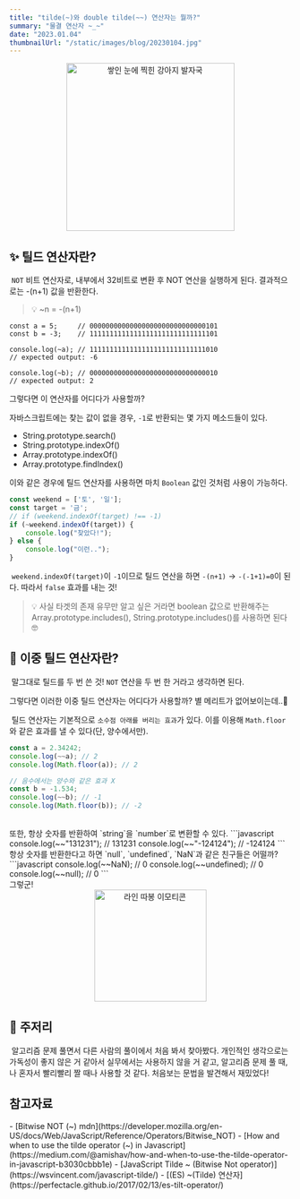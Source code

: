 ```yaml
---
title: "tilde(~)와 double tilde(~~) 연산자는 뭘까?"
summary: "물결 연산자 ~_~"
date: "2023.01.04"
thumbnailUrl: "/static/images/blog/20230104.jpg"
---
```


<div align="center">
	<img src="/static/images/blog/20230104.jpg" width="300px" alt="쌓인 눈에 찍힌 강아지 발자국" />
</div>

## ✨ 틸드 연산자란?
&nbsp;`NOT` 비트 연산자로, 내부에서 32비트로 변환 후 NOT 연산을 실행하게 된다. 결과적으로는 -(n+1) 값을 반환한다.
> 💡 ~n = -(n+1)
```javascript:mdn예제
const a = 5;     // 00000000000000000000000000000101
const b = -3;    // 11111111111111111111111111111101

console.log(~a); // 11111111111111111111111111111010
// expected output: -6

console.log(~b); // 00000000000000000000000000000010
// expected output: 2
```

그렇다면 이 연산자를 어디다가 사용할까?

자바스크립트에는 찾는 값이 없을 경우, `-1`로 반환되는 몇 가지 메소드들이 있다.

- String.prototype.search()
- String.prototype.indexOf()
- Array.prototype.indexOf()
- Array.prototype.findIndex()

이와 같은 경우에 틸드 연산자를 사용하면 마치 `Boolean` 값인 것처럼 사용이 가능하다.

```javascript
const weekend = ['토', '일'];
const target = '금';
// if (weekend.indexOf(target) !== -1)
if (~weekend.indexOf(target)) {
    console.log("찾았다!");
} else {
    console.log("이런..");
}
```
&nbsp;`weekend.indexOf(target)`이 `-1`이므로 틸드 연산을 하면 `-(n+1)` → `-(-1+1)=0`이 된다. 따라서 `false` 효과를 내는 것!

> 💡 사실 타겟의 존재 유무만 알고 싶은 거라면 boolean 값으로 반환해주는 Array.prototype.includes(), String.prototype.includes()를 사용하면 된다🤓

## 🌊 이중 틸드 연산자란?
&nbsp;말그대로 틸드를 두 번 쓴 것! `NOT` 연산을 두 번 한 거라고 생각하면 된다.

그렇다면 이러한 이중 틸드 연산자는 어디다가 사용할까? 별 메리트가 없어보이는데..🤔

&nbsp;틸드 연산자는 기본적으로 `소수점 아래를 버리는 효과`가 있다. 이를 이용해 `Math.floor`와 같은 효과를 낼 수 있다(단, 양수에서만).

```javascript
const a = 2.34242;
console.log(~~a); // 2
console.log(Math.floor(a)); // 2

// 음수에서는 양수와 같은 효과 X
const b = -1.534;
console.log(~~b); // -1
console.log(Math.floor(b)); // -2
```
<br/>
또한, 항상 숫자를 반환하여 `string`을 `number`로 변환할 수 있다.
```javascript
console.log(~~"131231"); // 131231
console.log(~~"-124124"); // -124124
```
<br/>
항상 숫자를 반환한다고 하면 `null`, `undefined`, `NaN`과 같은 친구들은 어떨까?
```javascript
console.log(~~NaN); // 0
console.log(~~undefined); // 0
console.log(~~null); // 0
```

<br/>
그렇군!

<div align="center">
	<img src="/static/images/blog/good.jpeg" width="200px" alt="라인 따봉 이모티콘" />
</div>



## 🫧 주저리
&nbsp;알고리즘 문제 풀면서 다른 사람의 풀이에서 처음 봐서 찾아봤다. 개인적인 생각으로는 가독성이 좋지 않은 거 같아서 실무에서는 사용하지 않을 거 같고, 알고리즘 문제 풀 때, 나 혼자서 빨리빨리 짤 때나 사용할 것 같다. 처음보는 문법을 발견해서 재밌었다!

## 참고자료
<div>
- [Bitwise NOT (~) mdn](https://developer.mozilla.org/en-US/docs/Web/JavaScript/Reference/Operators/Bitwise_NOT)
- [How and when to use the tilde operator (~) in Javascript](https://medium.com/@amishav/how-and-when-to-use-the-tilde-operator-in-javascript-b3030cbbb1e)
- [JavaScript Tilde ~ (Bitwise Not operator)](https://wsvincent.com/javascript-tilde/)
- [(ES) ~(Tilde) 연산자](https://perfectacle.github.io/2017/02/13/es-tilt-operator/)
</div>
